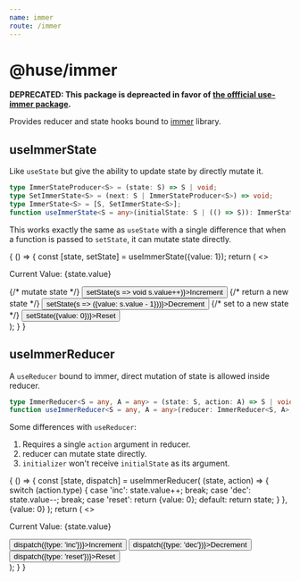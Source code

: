 ```yaml
---
name: immer
route: /immer
---
```



# @huse/immer

**DEPRECATED: This package is depreacted in favor of [the offficial use-immer package](https://github.com/immerjs/use-immer).**

Provides reducer and state hooks bound to [immer](https://github.com/immerjs/immer) library.

## useImmerState

Like `useState` but give the ability to update state by directly mutate it.

```typescript
type ImmerStateProducer<S> = (state: S) => S | void;
type SetImmerState<S> = (next: S | ImmerStateProducer<S>) => void;
type ImmerState<S> = [S, SetImmerState<S>];
function useImmerState<S = any>(initialState: S | (() => S)): ImmerState<S>;
```

This works exactly the same as `useState` with a single difference that when a function is passed to `setState`, it can mutate state directly.

<Playground>
    {
        () => {
            const [state, setState] = useImmerState({value: 1});
            return (
                <>
                    <p>Current Value: {state.value}</p>
                    <div>
                        {/* mutate state */}
                        <Button onClick={() => setState(s => void s.value++)}>Increment</Button>
                        {/* return a new state */}
                        <Button onClick={() => setState(s => ({value: s.value - 1}))}>Decrement</Button>
                        {/* set to a new state */}
                        <Button onClick={() => setState({value: 0})}>Reset</Button>
                    </div>
                </>
            );
        }
    }
</Playground>

## useImmerReducer

A `useReducer` bound to immer, direct mutation of state is allowed inside reducer.

```typescript
type ImmerReducer<S = any, A = any> = (state: S, action: A) => S | void;
function useImmerReducer<S = any, A = any>(reducer: ImmerReducer<S, A>, initialState: S, initializer?: () => S): [S, Dispatch<S>];
```

Some differences with `useReducer`:

1. Requires a single `action` argument in reducer.
2. reducer can mutate state directly.
3. `initializer` won't receive `initialState` as its argument.

<Playground>
    {
        () => {
            const [state, dispatch] = useImmerReducer(
                (state, action) => {
                    switch (action.type) {
                        case 'inc':
                            state.value++;
                            break;
                        case 'dec':
                            state.value--;
                            break;
                        case 'reset':
                            return {value: 0};
                        default:
                            return state;
                    }
                },
                {value: 0}
            );
            return (
                <>
                    <p>Current Value: {state.value}</p>
                    <div>
                        <Button onClick={() => dispatch({type: 'inc'})}>Increment</Button>
                        <Button onClick={() => dispatch({type: 'dec'})}>Decrement</Button>
                        <Button onClick={() => dispatch({type: 'reset'})}>Reset</Button>
                    </div>
                </>
            );
        }
    }
</Playground>
